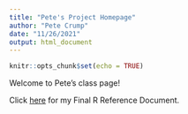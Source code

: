 ```yaml
---
title: "Pete's Project Homepage"
author: "Pete Crump"
date: "11/26/2021"
output: html_document
---
```


```r
knitr::opts_chunk$set(echo = TRUE)
```

Welcome to Pete's class page!

Click [here](docs/final_R_reference.html) for my Final R Reference Document.